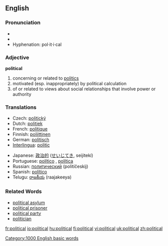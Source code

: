 ==English==

{{rank|etc.|broke|waiting|773|political|reading|German|seven}}

===Pronunciation===
*{{IPA|/pəˈlɪtɪkl/}}
*{{audio|en-us-political.ogg|Audio (US)}}
*Hyphenation: pol·it·i·cal

===Adjective===
'''political'''
#concerning or related to [[politics]]
#motivated (esp. inappropriately) by political calculation
#of or related to views about social relationships that involve power or authority

=== Translations ===
{{top}}
*Czech: [[politický]]
*Dutch: [[politiek]]
*French: [[politique]]
*Finnish: [[poliittinen]]
*German: [[politisch]]
*[[Interlingua]]: [[politic]]
{{mid}}
*Japanese: [[政治的]] ([[せいじてき]], seijitekí)
*Portuguese: [[político]] {{m}}, [[política]] {{f}}
*Russian: [[политический]] (politíčeskij)
*Spanish: [[político]] {{m}}
*Telugu: [[రాజకీయ]] (raajakeeya)
{{bottom}}

===Related Words===
*[[political asylum]]
*[[political prisoner]]
*[[political party]]
*[[politician]]
[[Category:1000 English basic words]]

[[fr:political]]
[[io:political]]
[[hu:political]]
[[fi:political]]
[[vi:political]]
[[uk:political]]
[[zh:political]]